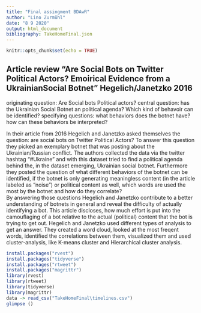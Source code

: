 ```yaml
---
title: "Final assingment BDAwR"
author: "Lino Zurmühl"
date: "8 9 2020"
output: html_document
bibliography: TakeHomeFinal.json
---
```


```r
knitr::opts_chunk$set(echo = TRUE)
```
## Article review "Are Social Bots on Twitter Political Actors? Emoirical Evidence from a UkrainianSocial Botnet" Hegelich/Janetzko 2016

originating question: Are Social bots Political actors?
central question: has the Ukrainian Social Botnet an political agenda? Which kind of behavoir can be identified?
specifying questions: what behaviors does the botnet have? how can these behaviors be interpreted? 

In their article from 2016 Hegelich and Janetzko asked themselves the question: are social bots on Twitter Political Actors? To answer this question they picked an exemplary botnet that was posting about the Ukrainian/Russian conflict. The authors collected the data via the twitter hashtag "#Ukraine" and with this dataset tried to find a political agenda behind the, in the dataset emerging, Ukrainian social botnet. Furthermore they posted the question of what different behaviors of the botnet can be identified, if the botnet is only generating meaningless content (in the article labeled as "noise") or political content as well, which words are used the most by the botnet and how do they correlate?  
By answering those questions Hegelich and Janetzko contribute to a better understanding of botnets in general and reveal the difficulty of actually identifying a bot. This article discloses, how much effort is put into the camouflaging of a bot relative to the actual (political) content that the bot is trying to get out. 
Hegelich and Janetzko used different types of analysis to get an answer. They created a word cloud, looked at the most freqent words, identified the correlations between them, visualized them and used cluster-analysis, like K-means cluster and Hierarchical cluster analysis. 

```r
install.packages("rvest")
install.packages("tidyverse")
install.packages("rtweet")
install.packages("magrittr")
library(rvest)
library(rtweet)
library(tidyverse)
library(magrittr)
data -> read_csv("TakeHomeFinal\timelines.csv")
glimpse ()
```


